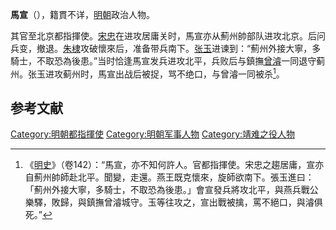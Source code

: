 '''馬宣'''（{{bd|？||1399年|catIdx=}}），籍貫不详，[[明朝|明朝]]政治人物。

其官至北京都指揮使。[[宋忠_(明)|宋忠]]在进攻居庸关时，馬宣亦从薊州帥部队进攻北京。后问兵变，撤退。[[朱棣|朱棣]]攻破懷來后，准备带兵南下。[[张玉|张玉]]进谏到：“薊州外接大寧，多騎士，不取恐為後患。”当时恰逢馬宣发兵进攻北平，兵败后与鎮撫[[曾濬|曾濬]]一同退守蓟州。张玉进攻蓟州时，馬宣出战后被捉，骂不绝口，与曾濬一同被杀<ref>《[[明史|明史]]》（卷142）：“馬宣，亦不知何許人。官都指揮使。宋忠之趨居庸，宣亦自薊州帥師赴北平。聞變，走還。燕王既克懷來，旋師欲南下。張玉進曰：「薊州外接大寧，多騎士，不取恐為後患。」會宣發兵將攻北平，與燕兵戰公樂驛，敗歸，與鎮撫曾濬城守。玉等往攻之，宣出戰被擒，罵不絕口，與濬俱死。”</ref>。

==参考文献==
{{wikisource|明史/卷142}}
<div class="references-small">
<references />
</div>

{{明朝人物小作品}}

[[Category:明朝都指揮使|Category:明朝都指揮使]]
[[Category:明朝军事人物|Category:明朝军事人物]]
[[Category:靖难之役人物|Category:靖难之役人物]]